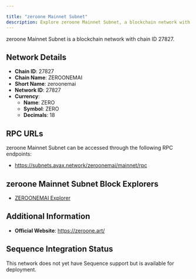 ```yaml
---

title: "zeroone Mainnet Subnet"
description: Explore zeroone Mainnet Subnet, a blockchain network with chain ID 27827. Learn about its native currency, ZERO, and how to interact with the network.
---
```




zeroone Mainnet Subnet is a blockchain network with chain ID 27827.

## Network Details

- **Chain ID**: 27827
- **Chain Name**: ZEROONEMAI
- **Short Name**: zeroonemai
- **Network ID**: 27827
- **Currency**: 
  - **Name**: ZERO
  - **Symbol**: ZERO
  - **Decimals**: 18

## RPC URLs

zeroone Mainnet Subnet can be accessed through the following RPC endpoints:

- https://subnets.avax.network/zeroonemai/mainnet/rpc

## zeroone Mainnet Subnet Block Explorers

- [ZEROONEMAI Explorer](https://subnets.avax.network/zeroonemai)

## Additional Information

- **Official Website**: https://zeroone.art/

## Sequence Integration Status

This network does not yet have Sequence support but is available for deployment.
